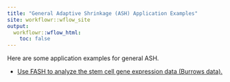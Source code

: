 ```yaml
---
title: "General Adaptive Shrinkage (ASH) Application Examples"
site: workflowr::wflow_site
output:
  workflowr::wflow_html:
    toc: false
---
```


Here are some application examples for general ASH.

- [Use FASH to analyze the stem cell gene expression data (Burrows data).](stem.html)
